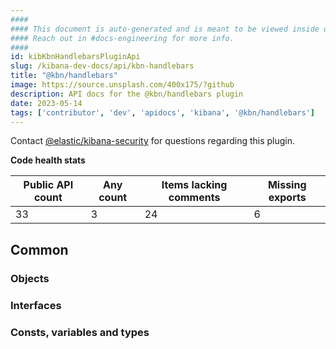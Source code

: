 ```yaml
---
####
#### This document is auto-generated and is meant to be viewed inside our experimental, new docs system.
#### Reach out in #docs-engineering for more info.
####
id: kibKbnHandlebarsPluginApi
slug: /kibana-dev-docs/api/kbn-handlebars
title: "@kbn/handlebars"
image: https://source.unsplash.com/400x175/?github
description: API docs for the @kbn/handlebars plugin
date: 2023-05-14
tags: ['contributor', 'dev', 'apidocs', 'kibana', '@kbn/handlebars']
---
```




Contact [@elastic/kibana-security](https://github.com/orgs/elastic/teams/kibana-security) for questions regarding this plugin.

**Code health stats**

| Public API count  | Any count | Items lacking comments | Missing exports |
|-------------------|-----------|------------------------|-----------------|
| 33 | 3 | 24 | 6 |

## Common

### Objects
<DocDefinitionList data={kbnHandlebarsObj.common.objects}/>

### Interfaces
<DocDefinitionList data={kbnHandlebarsObj.common.interfaces}/>

### Consts, variables and types
<DocDefinitionList data={kbnHandlebarsObj.common.misc}/>

